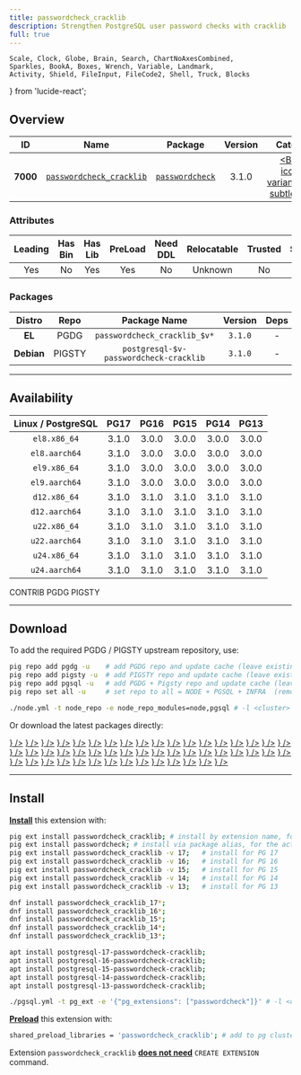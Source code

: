 ```yaml
---
title: passwordcheck_cracklib
description: Strengthen PostgreSQL user password checks with cracklib
full: true
---
```


    Scale, Clock, Globe, Brain, Search, ChartNoAxesCombined,
    Sparkles, BookA, Boxes, Wrench, Variable, Landmark,
    Activity, Shield, FileInput, FileCode2, Shell, Truck, Blocks
} from 'lucide-react';

## Overview

| <TooltipIconButton tooltip="Extension unique identifier" side="top">ID</TooltipIconButton> | <TooltipIconButton tooltip="Extension name" side="top">Name</TooltipIconButton> | <TooltipIconButton tooltip="Package name for installation" side="top">Package</TooltipIconButton> | <TooltipIconButton tooltip="Latest available extension version" side="top">Version</TooltipIconButton> | <TooltipIconButton tooltip="Extension category" side="top">Category</TooltipIconButton> | <TooltipIconButton tooltip="Open source license" side="top">License</TooltipIconButton> | <TooltipIconButton tooltip="Programming language" side="top">Lang</TooltipIconButton> |
|:--------:|:--------:|:----------:|:--------------:|:---------------------------------------:|:------------------------------------------------------:|:----:|
| **7000** | [`passwordcheck_cracklib`](https://github.com/devrimgunduz/passwordcheck_cracklib) | [`passwordcheck`](/ext/passwordcheck_cracklib) | 3.1.0 | <a href="/ext/sec" className="no-underline"><Badge icon={<Shield />} variant="red-subtle">SEC</Badge></a> | <a href="/ext/list/license#lgpl-21" className="no-underline"><Badge icon={<Scale />} variant="amber-subtle">LGPL-2.1</Badge></a> | <a href="/ext/list/lang#c"><Badge icon={<FileCode2 />} variant="blue-subtle">C</Badge></a> |

### Attributes

| <TooltipIconButton tooltip="The Primary Leading extension in the Package" side="top">Leading</TooltipIconButton> | <TooltipIconButton tooltip="Contains binary utils" side="top">Has Bin</TooltipIconButton> | <TooltipIconButton tooltip="Contains .so shared library files" side="top">Has Lib</TooltipIconButton> | <TooltipIconButton tooltip="Requires preloading via shared_preload_libraries" side="top">PreLoad</TooltipIconButton> | <TooltipIconButton tooltip="Requires CREATE EXTENSION DDL command" side="top">Need DDL</TooltipIconButton> | <TooltipIconButton tooltip="Can be installed in any schema" side="top">Relocatable</TooltipIconButton> | <TooltipIconButton tooltip="Can be created by non-superuser" side="top">Trusted</TooltipIconButton> | <TooltipIconButton tooltip="Schemas used by this extension" side="top">Schemas</TooltipIconButton> |
|:-------:|:-------:|:-------:|:-------:|:--------:|:-----------:|:-------:|:-------:|
| Yes | No | Yes | Yes | No | Unknown | No | - |

### Packages

| <TooltipIconButton tooltip="Linux distribution family, EL or Debian" side="top">Distro</TooltipIconButton> | <TooltipIconButton tooltip="Package repository" side="top">Repo</TooltipIconButton> | <TooltipIconButton tooltip="The RPM/DEB Package Name Pattern (replace $v with real pg major)" side="top">Package Name</TooltipIconButton> | <TooltipIconButton tooltip="Latest package version" side="top">Version</TooltipIconButton> | <TooltipIconButton tooltip="RPM/DEB Package dependencies" side="top">Deps</TooltipIconButton> | <TooltipIconButton tooltip="Available in these PostgreSQL Major Versions" side="top">PG Major</TooltipIconButton> |
|:----------:|:--------:|:------------------------:|:-----------:|:------------:|:------------------:|
|   **EL**   | <Badge variant="blue-subtle"><span className="font-bold">PGDG</span></Badge> | `passwordcheck_cracklib_$v*` | `3.1.0` | - | <Badge variant="green-subtle">17</Badge><Badge variant="green-subtle">16</Badge><Badge variant="green-subtle">15</Badge><Badge variant="green-subtle">14</Badge><Badge variant="green-subtle">13</Badge> |
| **Debian** | <Badge variant="amber-subtle"><span className="font-bold">PIGSTY</span></Badge> | `postgresql-$v-passwordcheck-cracklib` | `3.1.0` | - | <Badge variant="green-subtle">17</Badge><Badge variant="green-subtle">16</Badge><Badge variant="green-subtle">15</Badge><Badge variant="green-subtle">14</Badge><Badge variant="green-subtle">13</Badge> |



------

## Availability

| <TooltipIconButton tooltip="Linux Distro Arch / PostgreSQL Major Version" side="top">Linux / PostgreSQL </TooltipIconButton> | **PG17** | **PG16** | **PG15** | **PG14** | **PG13** |
|:-----:|:-----:|:-----:|:-----:|:-----:|:-----:|
| `el8.x86_64` | <Badge variant="blue-subtle">3.1.0</Badge> | <Badge variant="blue-subtle">3.0.0</Badge> | <Badge variant="blue-subtle">3.0.0</Badge> | <Badge variant="blue-subtle">3.0.0</Badge> | <Badge variant="blue-subtle">3.0.0</Badge> |
| `el8.aarch64` | <Badge variant="blue-subtle">3.1.0</Badge> | <Badge variant="blue-subtle">3.0.0</Badge> | <Badge variant="blue-subtle">3.0.0</Badge> | <Badge variant="blue-subtle">3.0.0</Badge> | <Badge variant="blue-subtle">3.0.0</Badge> |
| `el9.x86_64` | <Badge variant="blue-subtle">3.1.0</Badge> | <Badge variant="blue-subtle">3.0.0</Badge> | <Badge variant="blue-subtle">3.0.0</Badge> | <Badge variant="blue-subtle">3.0.0</Badge> | <Badge variant="blue-subtle">3.0.0</Badge> |
| `el9.aarch64` | <Badge variant="blue-subtle">3.1.0</Badge> | <Badge variant="blue-subtle">3.0.0</Badge> | <Badge variant="blue-subtle">3.0.0</Badge> | <Badge variant="blue-subtle">3.0.0</Badge> | <Badge variant="blue-subtle">3.0.0</Badge> |
| `d12.x86_64` | <Badge variant="amber-subtle">3.1.0</Badge> | <Badge variant="amber-subtle">3.1.0</Badge> | <Badge variant="amber-subtle">3.1.0</Badge> | <Badge variant="amber-subtle">3.1.0</Badge> | <Badge variant="amber-subtle">3.1.0</Badge> |
| `d12.aarch64` | <Badge variant="amber-subtle">3.1.0</Badge> | <Badge variant="amber-subtle">3.1.0</Badge> | <Badge variant="amber-subtle">3.1.0</Badge> | <Badge variant="amber-subtle">3.1.0</Badge> | <Badge variant="amber-subtle">3.1.0</Badge> |
| `u22.x86_64` | <Badge variant="amber-subtle">3.1.0</Badge> | <Badge variant="amber-subtle">3.1.0</Badge> | <Badge variant="amber-subtle">3.1.0</Badge> | <Badge variant="amber-subtle">3.1.0</Badge> | <Badge variant="amber-subtle">3.1.0</Badge> |
| `u22.aarch64` | <Badge variant="amber-subtle">3.1.0</Badge> | <Badge variant="amber-subtle">3.1.0</Badge> | <Badge variant="amber-subtle">3.1.0</Badge> | <Badge variant="amber-subtle">3.1.0</Badge> | <Badge variant="amber-subtle">3.1.0</Badge> |
| `u24.x86_64` | <Badge variant="amber-subtle">3.1.0</Badge> | <Badge variant="amber-subtle">3.1.0</Badge> | <Badge variant="amber-subtle">3.1.0</Badge> | <Badge variant="amber-subtle">3.1.0</Badge> | <Badge variant="amber-subtle">3.1.0</Badge> |
| `u24.aarch64` | <Badge variant="amber-subtle">3.1.0</Badge> | <Badge variant="amber-subtle">3.1.0</Badge> | <Badge variant="amber-subtle">3.1.0</Badge> | <Badge variant="amber-subtle">3.1.0</Badge> | <Badge variant="amber-subtle">3.1.0</Badge> |

<Badge variant="green-subtle"><span className="font-black">CONTRIB</span></Badge> <Badge variant="blue-subtle"><span className="font-black">PGDG</span></Badge> <Badge variant="amber-subtle"><span className="font-black">PIGSTY</span></Badge>

------

## Download

To add the required PGDG / PIGSTY upstream repository, use:

```bash tab="pig"
pig repo add pgdg -u    # add PGDG repo and update cache (leave existing repos)
pig repo add pigsty -u  # add PIGSTY repo and update cache (leave existing repos)
pig repo add pgsql -u   # add PGDG + Pigsty repo and update cache (leave existing repos)
pig repo set all -u     # set repo to all = NODE + PGSQL + INFRA  (remove existing repos)
```
```bash tab="pigsty"
./node.yml -t node_repo -e node_repo_modules=node,pgsql # -l <cluster>
```

Or download the latest packages directly:

<Files>
    <Folder name="el8.x86_64">
        <a href="https://download.postgresql.org/pub/repos/yum/17/redhat/rhel-8-x86_64/passwordcheck_cracklib_17-3.1.0-2PGDG.rhel8.x86_64.rpm"><File name="passwordcheck_cracklib_17-3.1.0-2PGDG.rhel8.x86_64.rpm" icon={<Package className="text-emerald-500" />} /></a>
        <a href="https://download.postgresql.org/pub/repos/yum/16/redhat/rhel-8-x86_64/passwordcheck_cracklib_16-3.0.0-1.rhel8.1.x86_64.rpm"><File name="passwordcheck_cracklib_16-3.0.0-1.rhel8.1.x86_64.rpm" icon={<Package className="text-emerald-500" />} /></a>
        <a href="https://download.postgresql.org/pub/repos/yum/15/redhat/rhel-8-x86_64/passwordcheck_cracklib_15-3.0.0-1.rhel8.x86_64.rpm"><File name="passwordcheck_cracklib_15-3.0.0-1.rhel8.x86_64.rpm" icon={<Package className="text-emerald-500" />} /></a>
        <a href="https://download.postgresql.org/pub/repos/yum/14/redhat/rhel-8-x86_64/passwordcheck_cracklib_14-3.0.0-1.rhel8.x86_64.rpm"><File name="passwordcheck_cracklib_14-3.0.0-1.rhel8.x86_64.rpm" icon={<Package className="text-emerald-500" />} /></a>
        <a href="https://download.postgresql.org/pub/repos/yum/13/redhat/rhel-8-x86_64/passwordcheck_cracklib_13-3.0.0-1.rhel8.x86_64.rpm"><File name="passwordcheck_cracklib_13-3.0.0-1.rhel8.x86_64.rpm" icon={<Package className="text-emerald-500" />} /></a>
    </Folder>
    <Folder name="el8.aarch64">
        <a href="https://download.postgresql.org/pub/repos/yum/17/redhat/rhel-8-aarch64/passwordcheck_cracklib_17-3.1.0-2PGDG.rhel8.aarch64.rpm"><File name="passwordcheck_cracklib_17-3.1.0-2PGDG.rhel8.aarch64.rpm" icon={<Package className="text-orange-500" />} /></a>
        <a href="https://download.postgresql.org/pub/repos/yum/16/redhat/rhel-8-aarch64/passwordcheck_cracklib_16-3.0.0-1.rhel8.1.aarch64.rpm"><File name="passwordcheck_cracklib_16-3.0.0-1.rhel8.1.aarch64.rpm" icon={<Package className="text-orange-500" />} /></a>
        <a href="https://download.postgresql.org/pub/repos/yum/15/redhat/rhel-8-aarch64/passwordcheck_cracklib_15-3.0.0-1.rhel8.aarch64.rpm"><File name="passwordcheck_cracklib_15-3.0.0-1.rhel8.aarch64.rpm" icon={<Package className="text-orange-500" />} /></a>
        <a href="https://download.postgresql.org/pub/repos/yum/14/redhat/rhel-8-aarch64/passwordcheck_cracklib_14-3.0.0-1.rhel8.aarch64.rpm"><File name="passwordcheck_cracklib_14-3.0.0-1.rhel8.aarch64.rpm" icon={<Package className="text-orange-500" />} /></a>
        <a href="https://download.postgresql.org/pub/repos/yum/13/redhat/rhel-8-aarch64/passwordcheck_cracklib_13-3.0.0-1.rhel8.aarch64.rpm"><File name="passwordcheck_cracklib_13-3.0.0-1.rhel8.aarch64.rpm" icon={<Package className="text-orange-500" />} /></a>
    </Folder>
    <Folder name="el9.x86_64">
        <a href="https://download.postgresql.org/pub/repos/yum/17/redhat/rhel-9-x86_64/passwordcheck_cracklib_17-3.1.0-2PGDG.rhel9.x86_64.rpm"><File name="passwordcheck_cracklib_17-3.1.0-2PGDG.rhel9.x86_64.rpm" icon={<Package className="text-emerald-500" />} /></a>
        <a href="https://download.postgresql.org/pub/repos/yum/16/redhat/rhel-9-x86_64/passwordcheck_cracklib_16-3.0.0-1.rhel9.1.x86_64.rpm"><File name="passwordcheck_cracklib_16-3.0.0-1.rhel9.1.x86_64.rpm" icon={<Package className="text-emerald-500" />} /></a>
        <a href="https://download.postgresql.org/pub/repos/yum/15/redhat/rhel-9-x86_64/passwordcheck_cracklib_15-3.0.0-1.rhel9.x86_64.rpm"><File name="passwordcheck_cracklib_15-3.0.0-1.rhel9.x86_64.rpm" icon={<Package className="text-emerald-500" />} /></a>
        <a href="https://download.postgresql.org/pub/repos/yum/14/redhat/rhel-9-x86_64/passwordcheck_cracklib_14-3.0.0-1.rhel9.x86_64.rpm"><File name="passwordcheck_cracklib_14-3.0.0-1.rhel9.x86_64.rpm" icon={<Package className="text-emerald-500" />} /></a>
        <a href="https://download.postgresql.org/pub/repos/yum/13/redhat/rhel-9-x86_64/passwordcheck_cracklib_13-3.0.0-1.rhel9.x86_64.rpm"><File name="passwordcheck_cracklib_13-3.0.0-1.rhel9.x86_64.rpm" icon={<Package className="text-emerald-500" />} /></a>
    </Folder>
    <Folder name="el9.aarch64">
        <a href="https://download.postgresql.org/pub/repos/yum/17/redhat/rhel-9-aarch64/passwordcheck_cracklib_17-3.1.0-2PGDG.rhel9.aarch64.rpm"><File name="passwordcheck_cracklib_17-3.1.0-2PGDG.rhel9.aarch64.rpm" icon={<Package className="text-orange-500" />} /></a>
        <a href="https://download.postgresql.org/pub/repos/yum/16/redhat/rhel-9-aarch64/passwordcheck_cracklib_16-3.0.0-1.rhel9.1.aarch64.rpm"><File name="passwordcheck_cracklib_16-3.0.0-1.rhel9.1.aarch64.rpm" icon={<Package className="text-orange-500" />} /></a>
        <a href="https://download.postgresql.org/pub/repos/yum/15/redhat/rhel-9-aarch64/passwordcheck_cracklib_15-3.0.0-1.rhel9.aarch64.rpm"><File name="passwordcheck_cracklib_15-3.0.0-1.rhel9.aarch64.rpm" icon={<Package className="text-orange-500" />} /></a>
        <a href="https://download.postgresql.org/pub/repos/yum/14/redhat/rhel-9-aarch64/passwordcheck_cracklib_14-3.0.0-1.rhel9.aarch64.rpm"><File name="passwordcheck_cracklib_14-3.0.0-1.rhel9.aarch64.rpm" icon={<Package className="text-orange-500" />} /></a>
        <a href="https://download.postgresql.org/pub/repos/yum/13/redhat/rhel-9-aarch64/passwordcheck_cracklib_13-3.0.0-1.rhel9.aarch64.rpm"><File name="passwordcheck_cracklib_13-3.0.0-1.rhel9.aarch64.rpm" icon={<Package className="text-orange-500" />} /></a>
    </Folder>
    <Folder name="d12.x86_64">
        <a href="https://repo.pigsty.io/apt/pgsql/bookworm/pool/main/p/passwordcheck-cracklib/postgresql-17-passwordcheck-cracklib_3.1.0-1PIGSTY~bookworm_amd64.deb"><File name="postgresql-17-passwordcheck-cracklib_3.1.0-1PIGSTY~bookworm_amd64.deb" icon={<Box className="text-emerald-500" />} /></a>
        <a href="https://repo.pigsty.io/apt/pgsql/bookworm/pool/main/p/passwordcheck-cracklib/postgresql-16-passwordcheck-cracklib_3.1.0-1PIGSTY~bookworm_amd64.deb"><File name="postgresql-16-passwordcheck-cracklib_3.1.0-1PIGSTY~bookworm_amd64.deb" icon={<Box className="text-emerald-500" />} /></a>
        <a href="https://repo.pigsty.io/apt/pgsql/bookworm/pool/main/p/passwordcheck-cracklib/postgresql-15-passwordcheck-cracklib_3.1.0-1PIGSTY~bookworm_amd64.deb"><File name="postgresql-15-passwordcheck-cracklib_3.1.0-1PIGSTY~bookworm_amd64.deb" icon={<Box className="text-emerald-500" />} /></a>
        <a href="https://repo.pigsty.io/apt/pgsql/bookworm/pool/main/p/passwordcheck-cracklib/postgresql-14-passwordcheck-cracklib_3.1.0-1PIGSTY~bookworm_amd64.deb"><File name="postgresql-14-passwordcheck-cracklib_3.1.0-1PIGSTY~bookworm_amd64.deb" icon={<Box className="text-emerald-500" />} /></a>
        <a href="https://repo.pigsty.io/apt/pgsql/bookworm/pool/main/p/passwordcheck-cracklib/postgresql-13-passwordcheck-cracklib_3.1.0-1PIGSTY~bookworm_amd64.deb"><File name="postgresql-13-passwordcheck-cracklib_3.1.0-1PIGSTY~bookworm_amd64.deb" icon={<Box className="text-emerald-500" />} /></a>
    </Folder>
    <Folder name="d12.aarch64">
        <a href="https://repo.pigsty.io/apt/pgsql/bookworm/pool/main/p/passwordcheck-cracklib/postgresql-17-passwordcheck-cracklib_3.1.0-1PIGSTY~bookworm_arm64.deb"><File name="postgresql-17-passwordcheck-cracklib_3.1.0-1PIGSTY~bookworm_arm64.deb" icon={<Box className="text-orange-500" />} /></a>
        <a href="https://repo.pigsty.io/apt/pgsql/bookworm/pool/main/p/passwordcheck-cracklib/postgresql-16-passwordcheck-cracklib_3.1.0-1PIGSTY~bookworm_arm64.deb"><File name="postgresql-16-passwordcheck-cracklib_3.1.0-1PIGSTY~bookworm_arm64.deb" icon={<Box className="text-orange-500" />} /></a>
        <a href="https://repo.pigsty.io/apt/pgsql/bookworm/pool/main/p/passwordcheck-cracklib/postgresql-15-passwordcheck-cracklib_3.1.0-1PIGSTY~bookworm_arm64.deb"><File name="postgresql-15-passwordcheck-cracklib_3.1.0-1PIGSTY~bookworm_arm64.deb" icon={<Box className="text-orange-500" />} /></a>
        <a href="https://repo.pigsty.io/apt/pgsql/bookworm/pool/main/p/passwordcheck-cracklib/postgresql-14-passwordcheck-cracklib_3.1.0-1PIGSTY~bookworm_arm64.deb"><File name="postgresql-14-passwordcheck-cracklib_3.1.0-1PIGSTY~bookworm_arm64.deb" icon={<Box className="text-orange-500" />} /></a>
        <a href="https://repo.pigsty.io/apt/pgsql/bookworm/pool/main/p/passwordcheck-cracklib/postgresql-13-passwordcheck-cracklib_3.1.0-1PIGSTY~bookworm_arm64.deb"><File name="postgresql-13-passwordcheck-cracklib_3.1.0-1PIGSTY~bookworm_arm64.deb" icon={<Box className="text-orange-500" />} /></a>
    </Folder>
    <Folder name="u22.x86_64">
        <a href="https://repo.pigsty.io/apt/pgsql/jammy/pool/main/p/passwordcheck-cracklib/postgresql-17-passwordcheck-cracklib_3.1.0-1PIGSTY~jammy_amd64.deb"><File name="postgresql-17-passwordcheck-cracklib_3.1.0-1PIGSTY~jammy_amd64.deb" icon={<Box className="text-emerald-500" />} /></a>
        <a href="https://repo.pigsty.io/apt/pgsql/jammy/pool/main/p/passwordcheck-cracklib/postgresql-16-passwordcheck-cracklib_3.1.0-1PIGSTY~jammy_amd64.deb"><File name="postgresql-16-passwordcheck-cracklib_3.1.0-1PIGSTY~jammy_amd64.deb" icon={<Box className="text-emerald-500" />} /></a>
        <a href="https://repo.pigsty.io/apt/pgsql/jammy/pool/main/p/passwordcheck-cracklib/postgresql-15-passwordcheck-cracklib_3.1.0-1PIGSTY~jammy_amd64.deb"><File name="postgresql-15-passwordcheck-cracklib_3.1.0-1PIGSTY~jammy_amd64.deb" icon={<Box className="text-emerald-500" />} /></a>
        <a href="https://repo.pigsty.io/apt/pgsql/jammy/pool/main/p/passwordcheck-cracklib/postgresql-14-passwordcheck-cracklib_3.1.0-1PIGSTY~jammy_amd64.deb"><File name="postgresql-14-passwordcheck-cracklib_3.1.0-1PIGSTY~jammy_amd64.deb" icon={<Box className="text-emerald-500" />} /></a>
        <a href="https://repo.pigsty.io/apt/pgsql/jammy/pool/main/p/passwordcheck-cracklib/postgresql-13-passwordcheck-cracklib_3.1.0-1PIGSTY~jammy_amd64.deb"><File name="postgresql-13-passwordcheck-cracklib_3.1.0-1PIGSTY~jammy_amd64.deb" icon={<Box className="text-emerald-500" />} /></a>
    </Folder>
    <Folder name="u22.aarch64">
        <a href="https://repo.pigsty.io/apt/pgsql/jammy/pool/main/p/passwordcheck-cracklib/postgresql-17-passwordcheck-cracklib_3.1.0-1PIGSTY~jammy_arm64.deb"><File name="postgresql-17-passwordcheck-cracklib_3.1.0-1PIGSTY~jammy_arm64.deb" icon={<Box className="text-orange-500" />} /></a>
        <a href="https://repo.pigsty.io/apt/pgsql/jammy/pool/main/p/passwordcheck-cracklib/postgresql-16-passwordcheck-cracklib_3.1.0-1PIGSTY~jammy_arm64.deb"><File name="postgresql-16-passwordcheck-cracklib_3.1.0-1PIGSTY~jammy_arm64.deb" icon={<Box className="text-orange-500" />} /></a>
        <a href="https://repo.pigsty.io/apt/pgsql/jammy/pool/main/p/passwordcheck-cracklib/postgresql-15-passwordcheck-cracklib_3.1.0-1PIGSTY~jammy_arm64.deb"><File name="postgresql-15-passwordcheck-cracklib_3.1.0-1PIGSTY~jammy_arm64.deb" icon={<Box className="text-orange-500" />} /></a>
        <a href="https://repo.pigsty.io/apt/pgsql/jammy/pool/main/p/passwordcheck-cracklib/postgresql-14-passwordcheck-cracklib_3.1.0-1PIGSTY~jammy_arm64.deb"><File name="postgresql-14-passwordcheck-cracklib_3.1.0-1PIGSTY~jammy_arm64.deb" icon={<Box className="text-orange-500" />} /></a>
        <a href="https://repo.pigsty.io/apt/pgsql/jammy/pool/main/p/passwordcheck-cracklib/postgresql-13-passwordcheck-cracklib_3.1.0-1PIGSTY~jammy_arm64.deb"><File name="postgresql-13-passwordcheck-cracklib_3.1.0-1PIGSTY~jammy_arm64.deb" icon={<Box className="text-orange-500" />} /></a>
    </Folder>
    <Folder name="u24.x86_64">
        <a href="https://repo.pigsty.io/apt/pgsql/noble/pool/main/p/passwordcheck-cracklib/postgresql-17-passwordcheck-cracklib_3.1.0-1PIGSTY~noble_amd64.deb"><File name="postgresql-17-passwordcheck-cracklib_3.1.0-1PIGSTY~noble_amd64.deb" icon={<Box className="text-emerald-500" />} /></a>
        <a href="https://repo.pigsty.io/apt/pgsql/noble/pool/main/p/passwordcheck-cracklib/postgresql-16-passwordcheck-cracklib_3.1.0-1PIGSTY~noble_amd64.deb"><File name="postgresql-16-passwordcheck-cracklib_3.1.0-1PIGSTY~noble_amd64.deb" icon={<Box className="text-emerald-500" />} /></a>
        <a href="https://repo.pigsty.io/apt/pgsql/noble/pool/main/p/passwordcheck-cracklib/postgresql-15-passwordcheck-cracklib_3.1.0-1PIGSTY~noble_amd64.deb"><File name="postgresql-15-passwordcheck-cracklib_3.1.0-1PIGSTY~noble_amd64.deb" icon={<Box className="text-emerald-500" />} /></a>
        <a href="https://repo.pigsty.io/apt/pgsql/noble/pool/main/p/passwordcheck-cracklib/postgresql-14-passwordcheck-cracklib_3.1.0-1PIGSTY~noble_amd64.deb"><File name="postgresql-14-passwordcheck-cracklib_3.1.0-1PIGSTY~noble_amd64.deb" icon={<Box className="text-emerald-500" />} /></a>
        <a href="https://repo.pigsty.io/apt/pgsql/noble/pool/main/p/passwordcheck-cracklib/postgresql-13-passwordcheck-cracklib_3.1.0-1PIGSTY~noble_amd64.deb"><File name="postgresql-13-passwordcheck-cracklib_3.1.0-1PIGSTY~noble_amd64.deb" icon={<Box className="text-emerald-500" />} /></a>
    </Folder>
    <Folder name="u24.aarch64">
        <a href="https://repo.pigsty.io/apt/pgsql/noble/pool/main/p/passwordcheck-cracklib/postgresql-17-passwordcheck-cracklib_3.1.0-1PIGSTY~noble_arm64.deb"><File name="postgresql-17-passwordcheck-cracklib_3.1.0-1PIGSTY~noble_arm64.deb" icon={<Box className="text-orange-500" />} /></a>
        <a href="https://repo.pigsty.io/apt/pgsql/noble/pool/main/p/passwordcheck-cracklib/postgresql-16-passwordcheck-cracklib_3.1.0-1PIGSTY~noble_arm64.deb"><File name="postgresql-16-passwordcheck-cracklib_3.1.0-1PIGSTY~noble_arm64.deb" icon={<Box className="text-orange-500" />} /></a>
        <a href="https://repo.pigsty.io/apt/pgsql/noble/pool/main/p/passwordcheck-cracklib/postgresql-15-passwordcheck-cracklib_3.1.0-1PIGSTY~noble_arm64.deb"><File name="postgresql-15-passwordcheck-cracklib_3.1.0-1PIGSTY~noble_arm64.deb" icon={<Box className="text-orange-500" />} /></a>
        <a href="https://repo.pigsty.io/apt/pgsql/noble/pool/main/p/passwordcheck-cracklib/postgresql-14-passwordcheck-cracklib_3.1.0-1PIGSTY~noble_arm64.deb"><File name="postgresql-14-passwordcheck-cracklib_3.1.0-1PIGSTY~noble_arm64.deb" icon={<Box className="text-orange-500" />} /></a>
        <a href="https://repo.pigsty.io/apt/pgsql/noble/pool/main/p/passwordcheck-cracklib/postgresql-13-passwordcheck-cracklib_3.1.0-1PIGSTY~noble_arm64.deb"><File name="postgresql-13-passwordcheck-cracklib_3.1.0-1PIGSTY~noble_arm64.deb" icon={<Box className="text-orange-500" />} /></a>
    </Folder>
</Files>

------

## Install

[**Install**](/docs/pgsql/extension/install) this extension with:

```bash tab="pig"
pig ext install passwordcheck_cracklib; # install by extension name, for the current active PG version
pig ext install passwordcheck; # install via package alias, for the active PG version
pig ext install passwordcheck_cracklib -v 17;   # install for PG 17
pig ext install passwordcheck_cracklib -v 16;   # install for PG 16
pig ext install passwordcheck_cracklib -v 15;   # install for PG 15
pig ext install passwordcheck_cracklib -v 14;   # install for PG 14
pig ext install passwordcheck_cracklib -v 13;   # install for PG 13
```
```bash tab="yum" 
dnf install passwordcheck_cracklib_17*;
dnf install passwordcheck_cracklib_16*;
dnf install passwordcheck_cracklib_15*;
dnf install passwordcheck_cracklib_14*;
dnf install passwordcheck_cracklib_13*;
```
```bash tab="apt" 
apt install postgresql-17-passwordcheck-cracklib;
apt install postgresql-16-passwordcheck-cracklib;
apt install postgresql-15-passwordcheck-cracklib;
apt install postgresql-14-passwordcheck-cracklib;
apt install postgresql-13-passwordcheck-cracklib;
```
```bash tab="ansible"
./pgsql.yml -t pg_ext -e '{"pg_extensions": ["passwordcheck"]}' # -l <cls>
```

[**Preload**](/docs/pgsql/extension/load) this extension with:

```bash
shared_preload_libraries = 'passwordcheck_cracklib'; # add to pg cluster config
```

Extension `passwordcheck_cracklib` [**does not need**](/docs/pgsql/extension/create#list-of-extensions-without-ddl) `CREATE EXTENSION` command.


